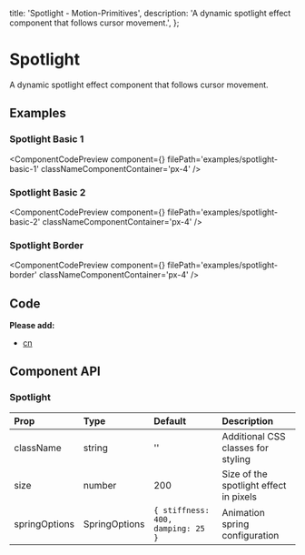   title: 'Spotlight - Motion-Primitives',
  description:
    'A dynamic spotlight effect component that follows cursor movement.',
};


# Spotlight

A dynamic spotlight effect component that follows cursor movement.

## Examples

### Spotlight Basic 1

<ComponentCodePreview
  component={<SpotlightBasic1 />}
  filePath='examples/spotlight-basic-1'
  classNameComponentContainer='px-4'
/>

### Spotlight Basic 2

<ComponentCodePreview
  component={<SpotlightBasic2 />}
  filePath='examples/spotlight-basic-2'
  classNameComponentContainer='px-4'
/>

### Spotlight Border

<ComponentCodePreview
  component={<SpotlightBorder />}
  filePath='examples/spotlight-border'
  classNameComponentContainer='px-4'
/>

## Code

<CodeBlock filePath='components/core/spotlight.tsx' />

**Please add:**

- [cn](https://github.com/ibelick/motion-primitives/blob/main/lib/utils.ts)

## Component API

### Spotlight

| Prop          | Type          | Default                           | Description                            |
| :------------ | :------------ | :-------------------------------- | :------------------------------------- |
| className     | string        | ''                                | Additional CSS classes for styling     |
| size          | number        | 200                               | Size of the spotlight effect in pixels |
| springOptions | SpringOptions | `{ stiffness: 400, damping: 25 }` | Animation spring configuration         |
